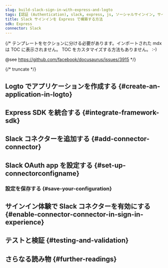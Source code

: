 ```yaml
---
slug: build-slack-sign-in-with-express-and-logto
tags: [認証 (Authentication), slack, express, js, ソーシャルサインイン, サインイン, ログイン]
title: Slack サインインを Express で構築する方法
sdk: Express
connector: Slack
---
```


{/*
  テンプレートをセクションに分ける必要があります。インポートされた mdx は TOC に表示されません。
  TOC をカスタマイズする方法もありません。 :-)

  @see https://github.com/facebook/docusaurus/issues/3915
*/}




{/* truncate */}

<Intro connector={connector} sdk="Express" link="https://expressjs.com" />

## Logto でアプリケーションを作成する \{#create-an-application-in-logto}

<CreateApplication type="Traditional web" framework="Express" />

## Express SDK を統合する \{#integrate-framework-sdk}

<IntegrateSdk />

## Slack コネクターを追加する \{#add-connector-connector}

<AddSocialConnector connector={connector} framework="Express" />

## Slack OAuth app を設定する \{#set-up-connectorconfigname}

<ConnectorGuide />

### 設定を保存する \{#save-your-configuration}

<SaveYourConfiguration connector={connector} />

## サインイン体験で Slack コネクターを有効にする \{#enable-connector-connector-in-sign-in-experience}

<EnableSocialConnector connector={connector} />

## テストと検証 \{#testing-and-validation}

<TestingAndValidation connector={connector} sdk="Express" />

## さらなる読み物 \{#further-readings}

<FurtherReadings />
